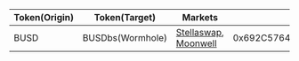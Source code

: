 
| Token(Origin) | Token(Target)    | Markets                                                                               | Contract address                           |
| ------------- | ---------------- | ------------------------------------------------------------------------------------- | ------------------------------------------ |
| BUSD          | BUSDbs(Wormhole) | [Stellaswap](https://stellaswap.com/), [Moonwell](https://moonwell.fi/artemis/ETH.wh) | 0x692C57641fc054c2Ad6551Ccc6566EbA599de1BA |
